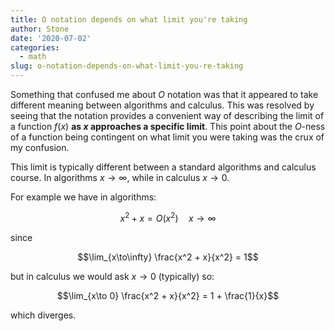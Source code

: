 ```yaml
---
title: O notation depends on what limit you're taking
author: Stone
date: '2020-07-02'
categories:
  - math
slug: o-notation-depends-on-what-limit-you-re-taking
---
```


Something that confused me about $O$ notation was that it appeared to take different meaning between algorithms and calculus. This was resolved by seeing that the notation provides a convenient way of describing the limit of a function $f(x)$ **as $x$ approaches a specific limit**. This point about the $O$-ness of a function being contingent on what limit you were taking was the crux of my confusion.

This limit is typically different between a standard algorithms and calculus course. In algorithms $x \to \infty$, while in calculus $x \to 0$.

For example we have in algorithms:

$$x^2 + x = O(x^2)\quad x \to \infty$$

since 

$$\lim_{x\to\infty} \frac{x^2 + x}{x^2} = 1$$


but in calculus we would ask $x \to 0$ (typically) so:

$$\lim_{x\to 0} \frac{x^2 + x}{x^2} = 1 + \frac{1}{x}$$

which diverges.